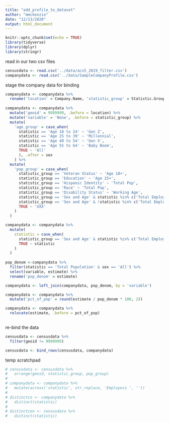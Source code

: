 ```yaml
---
title: "add_profile_to_dataset"
author: "mmckenzie"
date: "12/13/2020"
output: html_document
---
```


```r
knitr::opts_chunk$set(echo = TRUE)
library(tidyverse)
library(dplyr)
library(stringr)

```

read in our two csv files
```r

censusdata <- read.csv('../data/acs5_2019_filter.csv')
companydata <- read.csv('../data/SampleCompanyProfile.csv')

```

stage the company data for binding
```r

companydata <- companydata %>% 
  rename('location' = Company.Name, 'statistic_group' = Statistic.Group, 'statistic' = Statistic, 'sex' = Sex, 'estimate' = Nbr.Employees)
  
companydata <- companydata %>% 
  mutate('geoid' = 9999999, .before = location) %>% 
  mutate('variable' = 'None', .before = statistic_group) %>% 
  mutate(
    'age_group' = case_when(
      statistic == 'Age 18 to 24' ~ 'Gen Z',
      statistic == 'Age 25 to 39' ~ 'Millennial',
      statistic == 'Age 40 to 54' ~ 'Gen X',
      statistic == 'Age 55 to 64' ~ 'Baby Boom',
      TRUE ~ 'All'
      ), .after = sex
    ) %>% 
  mutate(
    'pop_group' = case_when(
      statistic_group == 'Veteran Status' ~ 'Age 18+',
      statistic_group == 'Education' ~ 'Age 25+',
      statistic_group == 'Hispanic Identity' ~ 'Total Pop',
      statistic_group == 'Race' ~ 'Total Pop',
      statistic_group == 'Disability Status' ~ 'Working Age',
      statistic_group == 'Sex and Age' & statistic %in% c('Total Employees', 'Employees') ~ 'Total Pop',
      statistic_group == 'Sex and Age' & !statistic %in% c('Total Employees', 'Employees') ~ 'Working Age',
      TRUE ~ 'XXX'
    )
  )

companydata <- companydata %>%
  mutate(
    statistic = case_when(
      statistic_group == 'Sex and Age' & statistic %in% c('Total Employees', 'Employees') ~ 'Total Population',
      TRUE ~ statistic
    )
  )
  
pop_denom <-companydata %>% 
  filter(statistic == 'Total Population' & sex == 'All') %>% 
  select(variable, estimate) %>% 
  rename('pop_denom' = estimate)

companydata <- left_join(companydata, pop_denom, by = 'variable')

companydata <- companydata %>% 
  mutate('pct_of_pop' = round(estimate / pop_denom * 100, 2))

companydata <- companydata %>% 
  relocate(estimate, .before = pct_of_pop)
  
```

re-bind the data
```r

censusdata <- censusdata %>% 
  filter(geoid != 9999999)

censusdata <- bind_rows(censusdata, companydata)

```


temp scratchpad
```r

# censusdata <- censusdata %>% 
#   arrange(geoid, statistic_group, pop_group)
# 
# companydata <- companydata %>% 
#   mutate(across('statistic', str_replace, 'Employess ', ''))
# 
# distinctco <- companydata %>% 
#   distinct(statistic)
# 
# distinctcen <- censusdata %>% 
#   distinct(statistic)
```


